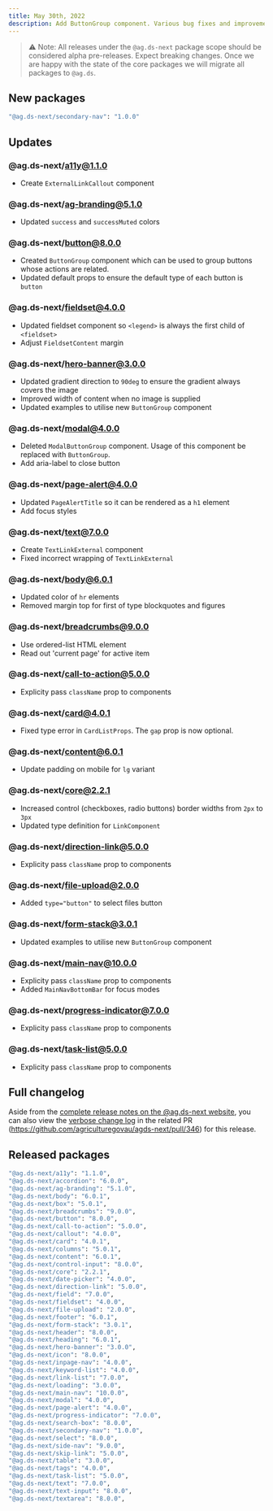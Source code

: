```yaml
---
title: May 30th, 2022
description: Add ButtonGroup component. Various bug fixes and improvements.
---
```


> ⚠️ Note: All releases under the `@ag.ds-next` package scope should be considered alpha pre-releases. Expect breaking changes. Once we are happy with the state of the core packages we will migrate all packages to `@ag.ds`.

## New packages

```sh
"@ag.ds-next/secondary-nav": "1.0.0"
```

## Updates

### @ag.ds-next/a11y@1.1.0

- Create `ExternalLinkCallout` component

### @ag.ds-next/ag-branding@5.1.0

- Updated `success` and `successMuted` colors

### @ag.ds-next/button@8.0.0

- Created `ButtonGroup` component which can be used to group buttons whose actions are related.
- Updated default props to ensure the default type of each button is `button`

### @ag.ds-next/fieldset@4.0.0

- Updated fieldset component so `<legend>` is always the first child of `<fieldset>`
- Adjust `FieldsetContent` margin

### @ag.ds-next/hero-banner@3.0.0

- Updated gradient direction to `90deg` to ensure the gradient always covers the image
- Improved width of content when no image is supplied
- Updated examples to utilise new `ButtonGroup` component

### @ag.ds-next/modal@4.0.0

- Deleted `ModalButtonGroup` component. Usage of this component be replaced with `ButtonGroup`.
- Add aria-label to close button

### @ag.ds-next/page-alert@4.0.0

- Updated `PageAlertTitle` so it can be rendered as a `h1` element
- Add focus styles

### @ag.ds-next/text@7.0.0

- Create `TextLinkExternal` component
- Fixed incorrect wrapping of `TextLinkExternal`

### @ag.ds-next/body@6.0.1

- Updated color of `hr` elements
- Removed margin top for first of type blockquotes and figures

### @ag.ds-next/breadcrumbs@9.0.0

- Use ordered-list HTML element
- Read out 'current page' for active item

### @ag.ds-next/call-to-action@5.0.0

- Explicity pass `className` prop to components

### @ag.ds-next/card@4.0.1

- Fixed type error in `CardListProps`. The `gap` prop is now optional.

### @ag.ds-next/content@6.0.1

- Update padding on mobile for `lg` variant

### @ag.ds-next/core@2.2.1

- Increased control (checkboxes, radio buttons) border widths from `2px` to `3px`
- Updated type definition for `LinkComponent`

### @ag.ds-next/direction-link@5.0.0

- Explicity pass `className` prop to components

### @ag.ds-next/file-upload@2.0.0

- Added `type="button"` to select files button

### @ag.ds-next/form-stack@3.0.1

- Updated examples to utilise new `ButtonGroup` component

### @ag.ds-next/main-nav@10.0.0

- Explicity pass `className` prop to components
- Added `MainNavBottomBar` for focus modes

### @ag.ds-next/progress-indicator@7.0.0

- Explicity pass `className` prop to components

### @ag.ds-next/task-list@5.0.0

- Explicity pass `className` prop to components

## Full changelog

Aside from the [complete release notes on the @ag.ds-next website](https://design-system.agriculture.gov.au/updates/2022-05-30), you can also view the [verbose change log](https://github.com/agriculturegovau/agds-next/pull/346) in the related PR (https://github.com/agriculturegovau/agds-next/pull/346) for this release.

## Released packages

```sh
"@ag.ds-next/a11y": "1.1.0",
"@ag.ds-next/accordion": "6.0.0",
"@ag.ds-next/ag-branding": "5.1.0",
"@ag.ds-next/body": "6.0.1",
"@ag.ds-next/box": "5.0.1",
"@ag.ds-next/breadcrumbs": "9.0.0",
"@ag.ds-next/button": "8.0.0",
"@ag.ds-next/call-to-action": "5.0.0",
"@ag.ds-next/callout": "4.0.0",
"@ag.ds-next/card": "4.0.1",
"@ag.ds-next/columns": "5.0.1",
"@ag.ds-next/content": "6.0.1",
"@ag.ds-next/control-input": "8.0.0",
"@ag.ds-next/core": "2.2.1",
"@ag.ds-next/date-picker": "4.0.0",
"@ag.ds-next/direction-link": "5.0.0",
"@ag.ds-next/field": "7.0.0",
"@ag.ds-next/fieldset": "4.0.0",
"@ag.ds-next/file-upload": "2.0.0",
"@ag.ds-next/footer": "6.0.1",
"@ag.ds-next/form-stack": "3.0.1",
"@ag.ds-next/header": "8.0.0",
"@ag.ds-next/heading": "6.0.1",
"@ag.ds-next/hero-banner": "3.0.0",
"@ag.ds-next/icon": "8.0.0",
"@ag.ds-next/inpage-nav": "4.0.0",
"@ag.ds-next/keyword-list": "4.0.0",
"@ag.ds-next/link-list": "7.0.0",
"@ag.ds-next/loading": "3.0.0",
"@ag.ds-next/main-nav": "10.0.0",
"@ag.ds-next/modal": "4.0.0",
"@ag.ds-next/page-alert": "4.0.0",
"@ag.ds-next/progress-indicator": "7.0.0",
"@ag.ds-next/search-box": "8.0.0",
"@ag.ds-next/secondary-nav": "1.0.0",
"@ag.ds-next/select": "8.0.0",
"@ag.ds-next/side-nav": "9.0.0",
"@ag.ds-next/skip-link": "5.0.0",
"@ag.ds-next/table": "3.0.0",
"@ag.ds-next/tags": "4.0.0",
"@ag.ds-next/task-list": "5.0.0",
"@ag.ds-next/text": "7.0.0",
"@ag.ds-next/text-input": "8.0.0",
"@ag.ds-next/textarea": "8.0.0",
```
